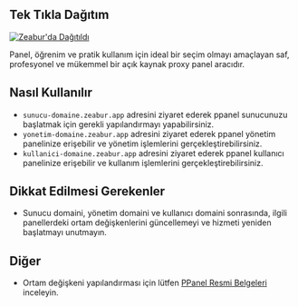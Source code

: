 ## Tek Tıkla Dağıtım

[![Zeabur'da Dağıtıldı](https://zeabur.com/deployed-on-zeabur-dark.svg)](https://zeabur.com/templates/IBPWWW?referralCode=PPanelGroup&utm_source=PPanelGroup&utm_campaign=oss)

Panel, öğrenim ve pratik kullanım için ideal bir seçim olmayı amaçlayan saf, profesyonel ve mükemmel bir açık kaynak proxy panel aracıdır.

## Nasıl Kullanılır

- `sunucu-domaine.zeabur.app` adresini ziyaret ederek ppanel sunucunuzu başlatmak için gerekli yapılandırmayı yapabilirsiniz.
- `yonetim-domaine.zeabur.app` adresini ziyaret ederek ppanel yönetim panelinize erişebilir ve yönetim işlemlerini gerçekleştirebilirsiniz.
- `kullanici-domaine.zeabur.app` adresini ziyaret ederek ppanel kullanıcı panelinize erişebilir ve kullanım işlemlerini gerçekleştirebilirsiniz.

## Dikkat Edilmesi Gerekenler

- Sunucu domaini, yönetim domaini ve kullanıcı domaini sonrasında, ilgili panellerdeki ortam değişkenlerini güncellemeyi ve hizmeti yeniden başlatmayı unutmayın.

## Diğer

- Ortam değişkeni yapılandırması için lütfen [PPanel Resmi Belgeleri](https://ppanel.dev/) inceleyin.


<Giscus />

